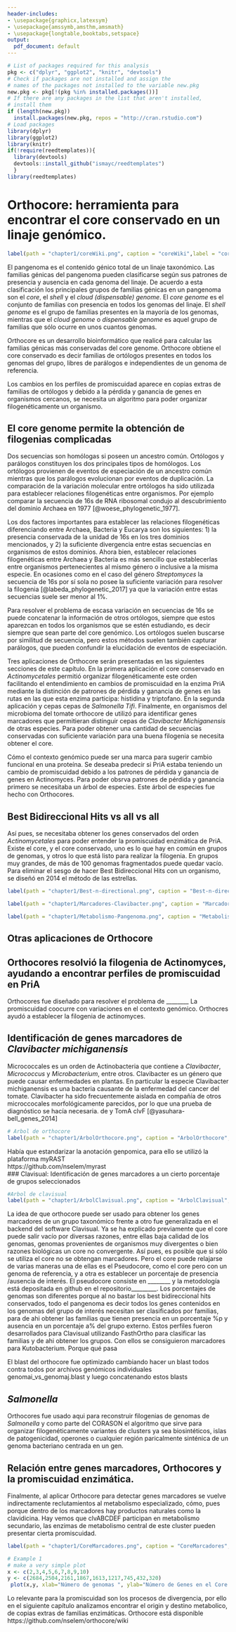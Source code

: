 ```yaml
---
header-includes:
- \usepackage{graphicx,latexsym}
- \usepackage{amssymb,amsthm,amsmath}
- \usepackage{longtable,booktabs,setspace}
output:
  pdf_document: default
---
```

```r
# List of packages required for this analysis
pkg <- c("dplyr", "ggplot2", "knitr", "devtools")
# Check if packages are not installed and assign the
# names of the packages not installed to the variable new.pkg
new.pkg <- pkg[!(pkg %in% installed.packages())]
# If there are any packages in the list that aren't installed,
# install them
if (length(new.pkg))
  install.packages(new.pkg, repos = "http://cran.rstudio.com")
# Load packages
library(dplyr)
library(ggplot2)
library(knitr)
if(!require(reedtemplates)){
  library(devtools)
  devtools::install_github("ismayc/reedtemplates")
  }
library(reedtemplates)
```

<!---
  La comparación.-, ....-., 
  El método all vs all 
  Ana Actinomyces 
  
  TomA / clvF 
  Clavisual Clavibacter 
  Enrique Salmonella  
  --->
# Orthocore: herramienta para encontrar el core conservado en un linaje genómico.  

```r
label(path = "chapter1/coreWiki.png", caption = "coreWiki",label = "coreWiki", type = "figure")
```

El pangenoma es el contenido génico total de un linaje taxonómico. Las familias génicas del pangenoma pueden clasificarse según sus patrones de presencia y ausencia en cada genoma del linaje. De acuerdo a esta clasificación los principales grupos de familias génicas en un pangenoma son el _core_, el _shell_ y el _cloud (dispensable) genome_. El _core genome_ es el conjunto de familias con presencia en todos los genomas del linaje. El _shell genome_ es el grupo de familias presentes en la mayoría de los genomas, mientras que el _cloud genome_ o _dispensable genome_ es aquel grupo de familias que sólo ocurre en unos cuantos genomas.   

Orthocore es un desarrollo bioinformático que realicé para calcular las familias génicas más conservadas del core genome. Orthocore obtiene el core conservado es decir familias de ortólogos presentes en todos los genomas del grupo, libres de parálogos e independientes de un genoma de referencia. 

Los cambios en los perfiles de promiscuidad aparece en copias extras de familias de ortólogos y debido a la pérdida y ganancia de genes en organismos cercanos, se necesita un algoritmo para poder organizar filogenéticamente un organismo.

## El core genome permite la obtención de filogenias complicadas
Dos secuencias son homólogas si poseen un ancestro común. Ortólogos y parálogos constituyen los dos principales tipos de homólogos. Los ortólogos provienen de eventos de especiación de un ancestro común  mientras que los parálogos evolucionan por eventos de duplicación. La comparación de la variación molecular entre ortólogos ha sido utilizada para establecer relaciones filogenéticas entre organismos. Por ejemplo comparar la secuencia de 16s de RNA ribosomal condujo al descubrimiento del dominio Archaea en 1977 [@woese_phylogenetic_1977]. 

Los dos factores importantes para establecer las relaciones filogenéticas diferenciando entre Archaea, Bacteria y Eucarya son los siguientes: 1) la presencia conservada de la unidad de 16s en los tres dominios mencionados, y 2) la suficiente divergencia entre estas secuencias en organismos de estos dominios. Ahora bien, establecer relaciones filogenéticas entre Archaea y Bacteria es más sencillo que establecerlas entre organismos pertenecientes al mismo género o inclusive a la misma especie. En ocasiones como en el caso del género _Streptomyces_ la secuencia de 16s por sí sola no posee la suficiente variación para resolver la filogenia [@labeda_phylogenetic_2017] ya que la variación entre estas secuencias suele ser menor al 1%. 

Para resolver el problema de escasa variación en secuencias de 16s se puede concatenar la información de otros ortólogos, siempre que estos aparezcan en todos los organismos que se estén estudiando, es decir siempre que sean parte del core genómico. Los ortólogos suelen buscarse por similitud de secuencia, pero estos métodos suelen también capturar parálogos, que pueden confundir la elucidación de eventos de especiación.  

Tres aplicaciones de Orthocore serán presentadas en las siguientes secciones de este capítulo. En la primera aplicación el core conservado en _Actinomycetales_ permitió organizar filogenéticamente este orden facilitando el entendimiento en cambios de promiscuidad en la enzima PriA mediante la distinción de patrones de pérdida y ganancia de genes en las rutas en las que esta enzima participa: histidina y triptofano. En la segunda aplicación  y cepas cepas de _Salmonella Tifi_. Finalmente, en organismos del microbioma del tomate orthocore de utilizó para identificar genes marcadores que permitieran distinguir cepas de _Clavibacter Michiganensis_ de otras especies.  Para poder obtener una cantidad de secuencias conservadas con suficiente variación para una buena filogenia se necesita obtener el core.

Cómo el contexto genómico puede ser una marca para sugerir cambio funcional en una proteína. Se deseaba predecir si PriA estaba teniendo un cambio de promiscuidad debido a los patrones de pérdida y ganancia de genes en Actinomyces. Para poder obsrva patrones de pérdida y ganancia primero se necesitaba un 
árbol de especies. Este árbol de especies fue hecho con Orthocores. 
  
## Best Bidireccional Hits vs all vs all  
Así pues, se necesitaba obtener los genes conservados del orden _Actinomycetales_ para poder entender la promiscuidad enzimática de PriA.
Existe el core, y el core conservado, uno es lo que hay en común en grupos de genomas, y otros lo que está listo para realizar la filogenia.  En grupos muy grandes, de más de 100 genomas fragmentados puede quedar vacío. Para eliminar el sesgo de hacer Best Bidireccional Hits con un organismo, se diseñó en 2014 el método de las estrellas. 

```r
label(path = "chapter1/Best-n-directional.png", caption = "Best-n-directional",label = "Best-n-directional", type = "figure")
```

```r
label(path = "chapter1/Marcadores-Clavibacter.png", caption = "Marcadores-Clavibacter",label = "Marcadores-Clavibacter", type = "figure")
```

```r
label(path = "chapter1/Metabolismo-Pangenoma.png", caption = "Metabolismo-Pangenoma",label = "Metabolismo-Pangenoma", type = "figure")
```



## Otras aplicaciones de Orthocore  
## Orthocores resolvió la filogenia de Actinomyces, ayudando a encontrar perfiles de promiscuidad en PriA
Orthocores fue diseñado para resolver el problema de ________ La promiscuidad coocurre con variaciones en el contexto genómico. Orthocres ayudó a establecer la filogenia de actinomyces.

## Identificación de genes marcadores de _Clavibacter michiganensis_  
Micrococcales es un orden de Actinobacteria que contiene a _Clavibacter_, _Micrococcus_ y _Microbacterium_, entre otros. Clavibacter es un género que puede causar enfermedades en plantas. En particular la especie Clavibacter michiganensis es una bacteria causante de la enfermedad del cancer del tomate. Clavibacter ha sido frecuentemente aislada en compañía de otros microccocales morfológicamente parecidos, por lo que una prueba de diagnóstico se hacía necesaria.  de  y TomA clvF [@yasuhara-bell_genes_2014]  


```r
# Arbol de orthocore
label(path = "chapter1/ArbolOrthocore.png", caption = "ArbolOrthocore",label = "ArbolOrthocore", type = "figure")
```

<!---
Tabla de orthocore 
--->


Había que estandarizar la anotación genpomica, para ello se utilizó la plataforma myRAST  
https://github.com/nselem/myrast  
### Clavisual: Identificación de genes marcadores a un cierto porcentaje de grupos seleccionados  

```r
#Arbol de clavisual
label(path = "chapter1/ArbolClavisual.png", caption = "ArbolClavisual",label = "ArbolClavisual", type = "figure")
```


La idea de que orthocore puede ser usado para obtener los genes marcadores de un grupo taxonómico frente a otro fue generalizada en el backend del software Clavisual. Ya se ha explicado previamente que el core puede salir vacío por diversas razones, entre ellas baja calidad de los genomas, genomas provenientes de organismos muy divergentes o bien razones biológicas un core no convergente. Así pues, es posible que si sólo se utiliza el core no se obtengan marcadores. Pero el core puede relajarse de varias maneras una de ellas es el Pseudocore, como el core pero con un genoma de referencia, y a otra es establecer un porcentaje de presencia /ausencia de interés. El pseudocore consiste en ________ y la metodología está depositada en github en el repositorio_________. Los porcentajes de genomas son diferentes porque al no bastar los best bidireccional hits conservados, todo el pangenoma es decir todos los genes contenidos en los genomas del grupo de interés necesitan ser clasificados por familias, para de ahi obtener las familias que tienen presencia en un porcentaje %p y ausencia en un porcentaje a% del grupo externo. Estos perfiles fueron desarrollados para Clavisual utilizando FasthOrtho para clasificar las familias y de ahi obtener los grupos. Con ellos se consiguieron marcadores para Kutobacterium.  Porque qué pasa  

El blast del orthocore fue optimizado cambiando hacer un blast todos contra todos por archivos genómicos individuales genomai_vs_genomaj.blast y luego concatenando estos blasts  
  
## _Salmonella_   
Orthocores fue usado aqui para reconstruir filogenias de genomas de _Salmonella_ y como parte del CORASON el algoritmo que sirve para organizar filogenéticamente variantes de clusters ya sea biosintéticos, islas de patogenicidad, operones o cualquier región paricalmente sinténica de un genoma bacteriano centrada en un gen.

## Relación entre genes marcadores, Orthocores y la promiscuidad enzimática.  
Finalmente, al aplicar Orthocore para detectar genes marcadores se vuelve indirectamente reclutamientos al metabolismo especializado, cómo, pues porque dentro de los marcadores hay productos naturales como la clavidicina. Hay vemos que clvABCDEF participan en metabolismo secundario, las enzimas de metabolismo central de este cluster pueden presentar cierta promiscuidad. 

```r
label(path = "chapter1/CoreMarcadores.png", caption = "CoreMarcadores",label = "CoreMarcadores", type = "figure")
```
```r
# Example 1
# make a very simple plot
x <- c(2,3,4,5,6,7,8,9,10)
y <- c(2684,2504,2161,1867,1613,1217,745,432,320)
 plot(x,y, xlab="Número de genomas ", ylab="Número de Genes en el Core genome", main="Core Genome de organismos del Microbioma del tomate", ylim=c(0,4000), xlim=c(0,12), pch=15, col="blue") 
```



Lo relevante para la promiscuidad son los procesos de divergencia, por ello en el siguiente capítulo analizamos encontrar el origin y destino metabolico, de copias extras de familias enzimáticas.
Orthocore está disponible https://github.com/nselem/orthocore/wiki  
  